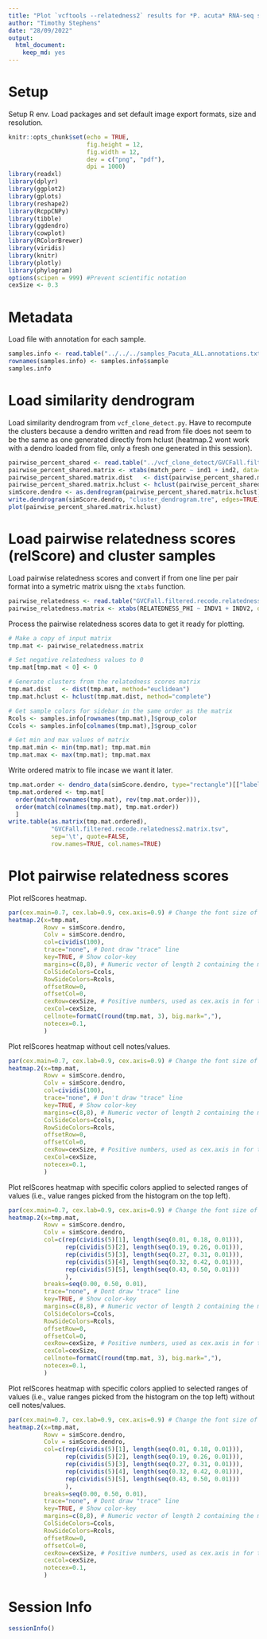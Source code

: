 ```yaml
---
title: "Plot `vcftools --relatedness2` results for *P. acuta* RNA-seq samples from this study and SRA"
author: "Timothy Stephens"
date: "28/09/2022"
output: 
  html_document:
    keep_md: yes
---
```




# Setup

Setup R env. Load packages and set default image export formats, size and resolution.
```r
knitr::opts_chunk$set(echo = TRUE,
                      fig.height = 12, 
                      fig.width = 12, 
                      dev = c("png", "pdf"),
                      dpi = 1000)
library(readxl)
library(dplyr)
library(ggplot2)
library(gplots)
library(reshape2)
library(RcppCNPy)
library(tibble)
library(ggdendro)
library(cowplot)
library(RColorBrewer)
library(viridis)
library(knitr)
library(plotly)
library(phylogram)
options(scipen = 999) #Prevent scientific notation
cexSize <- 0.3
```





# Metadata 

Load file with annotation for each sample. 
```r
samples.info <- read.table("../../../samples_Pacuta_ALL.annotations.txt", header=T, comment.char='')
rownames(samples.info) <- samples.info$sample
samples.info
```





# Load similarity dendrogram

Load similarity dendrogram from `vcf_clone_detect.py`. Have to recompute the clusters because a dendro written and read from file does not seem to be the same as one generated directly from hclust (heatmap.2 wont work with a dendro loaded from file, only a fresh one generated in this session). 
```r
pairwise_percent_shared <- read.table("../vcf_clone_detect/GVCFall.filtered.recode.vcf.gz.allelic_similarity.full.tsv", sep='\t', header=T)
pairwise_percent_shared.matrix <- xtabs(match_perc ~ ind1 + ind2, data=pairwise_percent_shared)
pairwise_percent_shared.matrix.dist   <- dist(pairwise_percent_shared.matrix, method="euclidean")
pairwise_percent_shared.matrix.hclust <- hclust(pairwise_percent_shared.matrix.dist, method="complete")
simScore.dendro <- as.dendrogram(pairwise_percent_shared.matrix.hclust)
write.dendrogram(simScore.dendro, "cluster_dendrogram.tre", edges=TRUE)
plot(pairwise_percent_shared.matrix.hclust)
```





# Load pairwise relatedness scores (relScore) and cluster samples

Load pairwise relatedness scores and convert if from one line per pair format into a symetric matrix uisng the `xtabs` function.
```r
pairwise_relatedness <- read.table("GVCFall.filtered.recode.relatedness2", sep='\t', header=T)
pairwise_relatedness.matrix <- xtabs(RELATEDNESS_PHI ~ INDV1 + INDV2, data=pairwise_relatedness)
```



Process the pairwise relatedness scores data to get it ready for plotting.
```r
# Make a copy of input matrix
tmp.mat <- pairwise_relatedness.matrix

# Set negative relatedness values to 0
tmp.mat[tmp.mat < 0] <- 0

# Generate clusters from the relatedness scores matrix
tmp.mat.dist   <- dist(tmp.mat, method="euclidean")
tmp.mat.hclust <- hclust(tmp.mat.dist, method="complete")

# Get sample colors for sidebar in the same order as the matrix
Rcols <- samples.info[rownames(tmp.mat),]$group_color
Ccols <- samples.info[colnames(tmp.mat),]$group_color

# Get min and max values of matrix
tmp.mat.min <- min(tmp.mat); tmp.mat.min
tmp.mat.max <- max(tmp.mat); tmp.mat.max
```



Write ordered matrix to file incase we want it later.
```r
tmp.mat.order <- dendro_data(simScore.dendro, type="rectangle")[["labels"]][["label"]]
tmp.mat.ordered <- tmp.mat[
  order(match(rownames(tmp.mat), rev(tmp.mat.order))),
  order(match(colnames(tmp.mat), tmp.mat.order))
  ]
write.table(as.matrix(tmp.mat.ordered), 
            "GVCFall.filtered.recode.relatedness2.matrix.tsv", 
            sep='\t', quote=FALSE, 
            row.names=TRUE, col.names=TRUE)
```





# Plot pairwise relatedness scores

Plot relScores heatmap.
```R
par(cex.main=0.7, cex.lab=0.9, cex.axis=0.9) # Change the font size of the legend title,labels and axis
heatmap.2(x=tmp.mat,
          Rowv = simScore.dendro,
          Colv = simScore.dendro,
          col=cividis(100),
          trace="none", # Dont draw "trace" line
          key=TRUE, # Show color-key
          margins=c(8,8), # Numeric vector of length 2 containing the margins for column and row names, respectively.
          ColSideColors=Ccols,
          RowSideColors=Rcols,
          offsetRow=0,
          offsetCol=0,
          cexRow=cexSize, # Positive numbers, used as cex.axis in for the row or column axis labeling.
          cexCol=cexSize,
          cellnote=formatC(round(tmp.mat, 3), big.mark=","),
          notecex=0.1,
          )
```



Plot relScores heatmap without cell notes/values.
```R
par(cex.main=0.7, cex.lab=0.9, cex.axis=0.9) # Change the font size of the legend title,labels and axis
heatmap.2(x=tmp.mat,
          Rowv = simScore.dendro,
          Colv = simScore.dendro,
          col=cividis(100),
          trace="none", # Don't draw "trace" line
          key=TRUE, # Show color-key
          margins=c(8,8), # Numeric vector of length 2 containing the margins for column and row names, respectively.
          ColSideColors=Ccols,
          RowSideColors=Rcols,
          offsetRow=0,
          offsetCol=0,
          cexRow=cexSize, # Positive numbers, used as cex.axis in for the row or column axis labeling.
          cexCol=cexSize,
          notecex=0.1,
          )
```



Plot relScores heatmap with specific colors applied to selected ranges of values (i.e., value ranges picked from the histogram on the top left).
```R
par(cex.main=0.7, cex.lab=0.9, cex.axis=0.9) # Change the font size of the legend title,labels and axis
heatmap.2(x=tmp.mat,
          Rowv = simScore.dendro,
          Colv = simScore.dendro,
          col=c(rep(cividis(5)[1], length(seq(0.01, 0.18, 0.01))),
                rep(cividis(5)[2], length(seq(0.19, 0.26, 0.01))),
                rep(cividis(5)[3], length(seq(0.27, 0.31, 0.01))),
                rep(cividis(5)[4], length(seq(0.32, 0.42, 0.01))),
                rep(cividis(5)[5], length(seq(0.43, 0.50, 0.01)))
                ),
          breaks=seq(0.00, 0.50, 0.01),
          trace="none", # Dont draw "trace" line
          key=TRUE, # Show color-key
          margins=c(8,8), # Numeric vector of length 2 containing the margins for column and row names, respectively.
          ColSideColors=Ccols,
          RowSideColors=Rcols,
          offsetRow=0,
          offsetCol=0,
          cexRow=cexSize, # Positive numbers, used as cex.axis in for the row or column axis labeling.
          cexCol=cexSize,
          cellnote=formatC(round(tmp.mat, 3), big.mark=","),
          notecex=0.1,
          )
```



Plot relScores heatmap with specific colors applied to selected ranges of values (i.e., value ranges picked from the histogram on the top left) without cell notes/values.
```R
par(cex.main=0.7, cex.lab=0.9, cex.axis=0.9) # Change the font size of the legend title,labels and axis
heatmap.2(x=tmp.mat,
          Rowv = simScore.dendro,
          Colv = simScore.dendro,
          col=c(rep(cividis(5)[1], length(seq(0.01, 0.18, 0.01))),
                rep(cividis(5)[2], length(seq(0.19, 0.26, 0.01))),
                rep(cividis(5)[3], length(seq(0.27, 0.31, 0.01))),
                rep(cividis(5)[4], length(seq(0.32, 0.42, 0.01))),
                rep(cividis(5)[5], length(seq(0.43, 0.50, 0.01)))
                ),
          breaks=seq(0.00, 0.50, 0.01),
          trace="none", # Dont draw "trace" line
          key=TRUE, # Show color-key
          margins=c(8,8), # Numeric vector of length 2 containing the margins for column and row names, respectively.
          ColSideColors=Ccols,
          RowSideColors=Rcols,
          offsetRow=0,
          offsetCol=0,
          cexRow=cexSize, # Positive numbers, used as cex.axis in for the row or column axis labeling.
          cexCol=cexSize,
          notecex=0.1,
          )
```





# Session Info

```r
sessionInfo()
```
